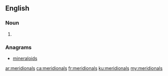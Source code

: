 ==English==

===Noun===
{{head|en|plural}}

# {{plural of|meridional|lang=en}}

===Anagrams===
* [[mineraloids#English|mineraloids]]

[[ar:meridionals]]
[[ca:meridionals]]
[[fr:meridionals]]
[[ku:meridionals]]
[[my:meridionals]]